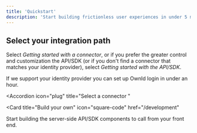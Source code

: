 ```yaml
---
title: 'Quickstart'
description: 'Start building frictionless user experiences in under 5 minutes'
---
```


## Select your integration path

Select _Getting started with a connector_, or if you prefer the greater control and customization the API/SDK (or if you don't find a connector that matches your identity provider), select _Getting started with the API/SDK_. 

<CardGroup>

<Card title="Getting started with a Connector" icon="leaf" href="https://docs.ownid.com/introduction#connectors">
  If we support your identity provider you can set up OwnId login in under an hour.

  <Accordion icon="plug" title="Select a connector
  "
  >
  
  </Accordion>

</Card>

<Card
  title="Build your own"
  icon="square-code"
  href="/development"
>
Start building the server-side API/SDK components to call from your front end.



 
</Card>
</CardGroup>


